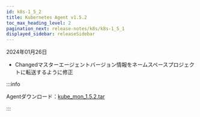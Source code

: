 ```yaml
---
id: k8s-1_5_2
title: Kubernetes Agent v1.5.2
toc_max_heading_level: 2
pagination_next: release-notes/k8s/k8s-1_5_1
displayed_sidebar: releaseSidebar
---
```


2024年01月26日

-   <Status>Changed</Status>マスターエージェントバージョン情報をネームスペースプロジェクトに転送するように修正

:::info

Agentダウンロード：[kube_mon_1.5.2.tar](https://repo.whatap.io/docker/kube_mon_1.5.2.tar)

:::
